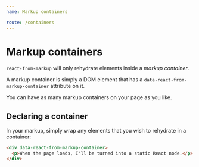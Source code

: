 ```yaml
---
name: Markup containers

route: /containers
---
```


# Markup containers

`react-from-markup` will only rehydrate elements inside a _markup container_.

A markup container is simply a DOM element that has a `data-react-from-markup-container` attribute on it.

You can have as many markup containers on your page as you like.


## Declaring a container

In your markup, simply wrap any elements that you wish to rehydrate in a container:

```html
<div data-react-from-markup-container>
  <p>When the page loads, I'll be turned into a static React node.</p>
</div>
```
